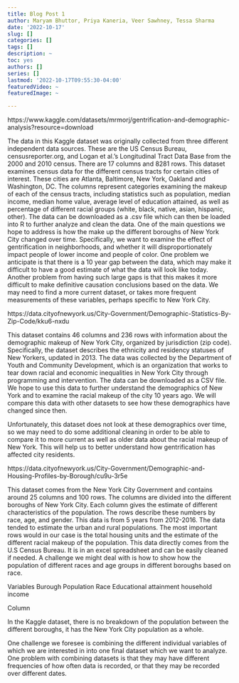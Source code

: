 ```yaml
---
title: Blog Post 1
author: Maryam Bhuttor, Priya Kaneria, Veer Sawhney, Tessa Sharma
date: '2022-10-17'
slug: []
categories: []
tags: []
description: ~
toc: yes
authors: []
series: []
lastmod: '2022-10-17T09:55:30-04:00'
featuredVideo: ~
featuredImage: ~

---
```

https://www.kaggle.com/datasets/mrmorj/gentrification-and-demographic-analysis?resource=download

The data in this Kaggle dataset was originally collected from three different independent data sources. These are the US Census Bureau, censusreporter.org, and Logan et al.’s Longitudinal Tract Data Base from the 2000 and 2010 census. There are 17 columns and 8281 rows. This dataset examines census data for the different census tracts for certain cities of interest. These cities are Atlanta, Baltimore, New York, Oakland and Washington, DC. The columns represent categories examining the makeup of each of the census tracts, including statistics such as population, median income, median home value, average level of education attained, as well as percentage of different racial groups (white, black, native, asian, hispanic, other). The data can be downloaded as a .csv file which can then be loaded into R to further analyze and clean the data. One of the main questions we hope to address is how the make up the different boroughs of New York City changed over time. Specifically, we want to examine the effect of gentrification in neighborhoods, and whether it will disproportionately impact people of lower income and people of color. One problem we anticipate is that there is a 10 year gap between the data, which may make it difficult to have a good estimate of what the data will look like today. Another problem from having such large gaps is that this makes it more difficult to make definitive causation conclusions based on the data. We may need to find a more current dataset, or takes more frequent measurements of these variables, perhaps specific to New York City. 




https://data.cityofnewyork.us/City-Government/Demographic-Statistics-By-Zip-Code/kku6-nxdu

This dataset contains 46 columns and 236 rows with information about the demographic makeup of New York City, organized by jurisdiction (zip code). Specifically, the dataset describes the ethnicity and residency statuses of New Yorkers, updated in 2013. The data was collected by the Department of Youth and Community Development, which is an organization that works to tear down racial and economic inequalities in New York City through programming and intervention. The data can be downloaded as a CSV file. We hope to use this data to further understand the demographics of New York and to examine the racial makeup of the city 10 years ago. We will compare this data with other datasets to see how these demographics have changed since then.

Unfortunately, this dataset does not look at these demographics over time, so we may need to do some additional cleaning in order to be able to compare it to more current as well as older data about the racial makeup of New York. This will help us to better understand how gentrification has affected city residents.



https://data.cityofnewyork.us/City-Government/Demographic-and-Housing-Profiles-by-Borough/cu9u-3r5e 

This dataset comes from the New York City Government and contains around 25 columns and 100 rows. The columns are divided into the different boroughs of New York City. Each column gives the estimate of different characteristics of the population. The rows describe these numbers by race, age, and gender. This data is from 5 years from 2012-2016. The data tended to estimate the urban and rural populations. The most important rows would in our case is the total housing units and the estimate of the different racial makeup of the population. This data directly comes from the U.S Census Bureau. It is in an excel spreadsheet and can be easily cleaned if needed. A challenge we might deal with is how to show how the population of different races and age groups in different boroughs based on race.




Variables
Burough
Population
Race
Educational attainment
household income

Column 

In the Kaggle dataset, there is no breakdown of the population between the different boroughs, it has the New York City population as a whole. 

One challenge we foresee is combining the different individual variables of which we are interested in into one final dataset which we want to analyze. One problem with combining datasets is that they may have different frequencies of how often data is recorded, or that they may be recorded over different dates. 



